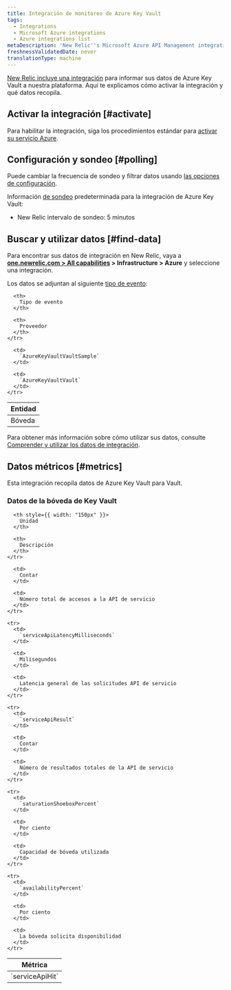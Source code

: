 ```yaml
---
title: Integración de monitoreo de Azure Key Vault
tags:
  - Integrations
  - Microsoft Azure integrations
  - Azure integrations list
metaDescription: 'New Relic''s Microsoft Azure API Management integration: how to install it, configure it, and understand the data it reports.'
freshnessValidatedDate: never
translationType: machine
---
```


[New Relic incluye una integración](/docs/infrastructure/integrations-getting-started/getting-started/introduction-infrastructure-integrations) para informar sus datos de Azure Key Vault a nuestra plataforma. Aquí te explicamos cómo activar la integración y qué datos recopila.

## Activar la integración [#activate]

Para habilitar la integración, siga los procedimientos estándar para [activar su servicio Azure](/docs/infrastructure/microsoft-azure-integrations/getting-started/activate-azure-integrations).

## Configuración y sondeo [#polling]

Puede cambiar la frecuencia de sondeo y filtrar datos usando [las opciones de configuración](/docs/integrations/new-relic-integrations/getting-started/configure-polling-frequency-data-collection-cloud-integrations).

Información [de sondeo](/docs/infrastructure/microsoft-azure-integrations/getting-started/azure-integration-polling) predeterminada para la integración de Azure Key Vault:

* New Relic intervalo de sondeo: 5 minutos

## Buscar y utilizar datos [#find-data]

Para encontrar sus datos de integración en New Relic, vaya a <DoNotTranslate>**[one.newrelic.com > All capabilities](https://one.newrelic.com/all-capabilities) > Infrastructure > Azure**</DoNotTranslate> y seleccione una integración.

Los datos se adjuntan al siguiente [tipo de evento](/docs/data-apis/understand-data/new-relic-data-types/#event-data):

<table>
  <thead>
    <tr>
      <th>
        Entidad
      </th>

      <th>
        Tipo de evento
      </th>

      <th>
        Proveedor
      </th>
    </tr>
  </thead>

  <tbody>
    <tr>
      <td>
        Bóveda
      </td>

      <td>
        `AzureKeyVaultVaultSample`
      </td>

      <td>
        `AzureKeyVaultVault`
      </td>
    </tr>
  </tbody>
</table>

Para obtener más información sobre cómo utilizar sus datos, consulte [Comprender y utilizar los datos de integración](/docs/infrastructure/integrations/find-use-infrastructure-integration-data).

## Datos métricos [#metrics]

Esta integración recopila datos de Azure Key Vault para Vault.

### Datos de la bóveda de Key Vault

<table>
  <thead>
    <tr>
      <th style={{ width: "275px" }}>
        Métrica
      </th>

      <th style={{ width: "150px" }}>
        Unidad
      </th>

      <th>
        Descripción
      </th>
    </tr>
  </thead>

  <tbody>
    <tr>
      <td>
        `serviceApiHit`
      </td>

      <td>
        Contar
      </td>

      <td>
        Número total de accesos a la API de servicio
      </td>
    </tr>

    <tr>
      <td>
        `serviceApiLatencyMilliseconds`
      </td>

      <td>
        Milisegundos
      </td>

      <td>
        Latencia general de las solicitudes API de servicio
      </td>
    </tr>

    <tr>
      <td>
        `serviceApiResult`
      </td>

      <td>
        Contar
      </td>

      <td>
        Número de resultados totales de la API de servicio
      </td>
    </tr>

    <tr>
      <td>
        `saturationShoeboxPercent`
      </td>

      <td>
        Por ciento
      </td>

      <td>
        Capacidad de bóveda utilizada
      </td>
    </tr>

    <tr>
      <td>
        `availabilityPercent`
      </td>

      <td>
        Por ciento
      </td>

      <td>
        La bóveda solicita disponibilidad
      </td>
    </tr>
  </tbody>
</table>